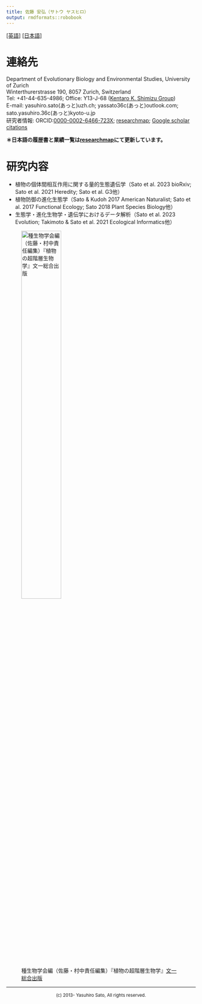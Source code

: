 ```yaml
---
title: 佐藤 安弘（サトウ ヤスヒロ）
output: rmdformats::robobook
---
```


[[英語]](index.html) [[日本語]](index_jp.html)  

# 連絡先
Department of Evolutionary Biology and Environmental Studies, University of Zurich  
Winterthurerstrasse 190, 8057 Zurich, Switzerland  
Tel: +41-44-635-4986; Office: Y13-J-68 ([Kentaro K. Shimizu Group](https://www.ieu.uzh.ch/en/research/evolbiol/ecogenomics.html))  
E-mail: yasuhiro.sato(あっと)uzh.ch; yassato36c(あっと)outlook.com; sato.yasuhiro.36c(あっと)kyoto-u.jp  
研究者情報: ORCID:[0000-0002-6466-723X](http://orcid.org/0000-0002-6466-723X); [researchmap](https://researchmap.jp/yassatojpn/?lang=japanese); [Google scholar citations](http://scholar.google.co.jp/citations?user=HbrGYr8AAAAJ&hl=jp)  
  
**＊日本語の履歴書と業績一覧は[researchmap](https://researchmap.jp/yassatojpn/?lang=japanese)にて更新しています。**  
  
# 研究内容
- 植物の個体間相互作用に関する量的生態遺伝学（Sato et al. 2023 bioRxiv; Sato et al. 2021 Heredity; Sato et al. G3他）
- 植物防御の進化生態学（Sato & Kudoh 2017 American Naturalist; Sato et al. 2017 Functional Ecology; Sato 2018 Plant Species Biology他）
- 生態学・進化生物学・遺伝学におけるデータ解析（Sato et al. 2023 Evolution; Takimoto & Sato et al. 2021 Ecological Informatics他）

![種生物学会編（佐藤・村中責任編集）『植物の超階層生物学』[文一総合出版](https://www.bun-ichi.co.jp/tabid/57/pdid/978-4-8299-6210-7/Default.aspx)](./photo/sssb6210-7.jpg){width=50%}
  
---
  
<p align="center"><sup>(c) 2013- Yasuhiro Sato, All rights reserved.</sup></p>  


